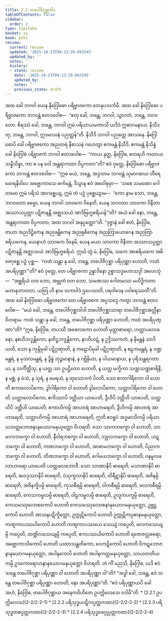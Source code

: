```yaml
---
title: 2.2 တပေါဇိဂုစ္ဆာဝါဒ
tableOfContents: false
sidebar:
  order: 2
type: tipitaka
basket: su
book: pthi
review:
  current: review
  updated: '2025-10-23T09:13:29.603345'
  updated_by: ''
  notes: ''
  history:
  - state: review
    date: '2025-10-23T09:13:29.603345'
    updated_by: ''
    notes: ''
    previous_state: draft
---
```



<ReviewStatus review={frontmatter.review} showDetails={true} />

<HypothesisAnnotation frontmatter={frontmatter} />

<DynamicBreadcrumb />

<Division number="55" book="pthi" e="ch" v="8" p="32">

<Paragraph number="115" book="pthi">
အထ ခေါ ဘဂဝါ ယေန နိဂြေါဓော ပရိဗ္ဗာဇကော တေနုပသင်္ကမိ. အထ ခေါ နိဂြေါဓော ပရိဗ္ဗာဇကော ဘဂဝန္တံ ဧတဒဝေါစ—  “ဧတု ခေါ, ဘန္တေ, ဘဂဝါ, သွာဂတံ, ဘန္တေ, ဘဂဝတော. စိရဿံ ခေါ, ဘန္တေ, ဘဂဝါ ဣမံ ပရိယာယမကာသိ ယဒိဒံ ဣဓာဂမနာယ. နိသီဒတု, ဘန္တေ, ဘဂဝါ, ဣဒမာသနံ ပညတ္တန်”တိ. နိသီဒိ ဘဂဝါ ပညတ္တေ အာသနေ. နိဂြေါဓောပိ ခေါ ပရိဗ္ဗာဇကော အညတရံ နီစာသနံ ဂဟေတွာ ဧကမန္တံ နိသီဒိ. ဧကမန္တံ နိသိန္နံ ခေါ နိဂြေါဓံ ပရိဗ္ဗာဇကံ ဘဂဝါ ဧတဒဝေါစ—  “ကာယ နုတ္ထ, နိဂြေါဓ, ဧတရဟိ ကထာယ သန္နိသိန္နာ, ကာ စ ပန ဝေါ အန္တရာကထာ ဝိပ္ပကတာ”တိ? ဧဝံ ဝုတ္တေ, နိဂြေါဓော ပရိဗ္ဗာဇကော ဘဂဝန္တံ ဧတဒဝေါစ—  “ဣဓ မယံ, ဘန္တေ, အဒ္ဒသာမ ဘဂဝန္တံ သုမာဂဓာယ တီရေ မောရနိဝါပေ အဗ္ဘောကာသေ စင်္ကမန္တံ, ဒိသွာန ဧဝံ အဝေါစုမှာ—  ‘သစေ သမဏော ဂေါတမော ဣမံ ပရိသံ အာဂစ္ဆေယျ, ဣမံ တံ ပဉှံ ပုစ္ဆေယျာမ—  “ကော နာမ သော, ဘန္တေ, ဘဂဝတော ဓမ္မော, ယေန ဘဂဝါ သာဝကေ ဝိနေတိ, ယေန ဘဂဝတာ သာဝကာ ဝိနီတာ အဿာသပ္ပတ္တာ ပဋိဇာနန္တိ အဇ္ဈာသယံ အာဒိဗြဟ္မစရိယန်”’တိ? အယံ ခေါ နော, ဘန္တေ, အန္တရာကထာ ဝိပ္ပကတာ; အထ ဘဂဝါ အနုပ္ပတ္တော”တိ.


</Paragraph>

</Division>
<Division number="56" book="pthi" e="ch" v="8" p="32">

<Paragraph number="116" book="pthi">
“ဒုဇ္ဇာနံ ခေါ ဧတံ, နိဂြေါဓ, တယာ အညဒိဋ္ဌိကေန အညခန္တိကေန အညရုစိကေန အညတြာယောဂေန အညတြာစရိယကေန, ယေနာဟံ သာဝကေ ဝိနေမိ, ယေန မယာ သာဝကာ ဝိနီတာ အဿာသပ္ပတ္တာ ပဋိဇာနန္တိ အဇ္ဈာသယံ အာဒိဗြဟ္မစရိယံ. ဣင်္ဃ တွံ မံ, နိဂြေါဓ, သကေ အာစရိယကေ အဓိဇေဂုစ္ဆေ ပဉှံ ပုစ္ဆ—  ‘ကထံ သန္တာ နု ခေါ, ဘန္တေ, တပေါဇိဂုစ္ဆာ ပရိပုဏ္ဏာ ဟောတိ, ကထံ အပရိပုဏ္ဏာ’”တိ?


</Paragraph>

<Paragraph number="117" book="pthi">
ဧဝံ ဝုတ္တေ, တေ ပရိဗ္ဗာဇကာ ဥန္နာဒိနော ဥစ္စာသဒ္ဒမဟာသဒ္ဒါ အဟေသုံ—  “အစ္ဆရိယံ ဝတ ဘော, အဗ္ဘုတံ ဝတ ဘော, သမဏဿ ဂေါတမဿ မဟိဒ္ဓိကတာ မဟာနုဘာဝတာ, ယတြ ဟိ နာမ သကဝါဒံ ဌပေဿတိ, ပရဝါဒေန ပဝါရေဿတီ”တိ.


</Paragraph>

</Division>
<Division number="57" book="pthi" e="ch" v="8" p="33">

<Paragraph number="118" book="pthi">
အထ ခေါ နိဂြေါဓော ပရိဗ္ဗာဇကော တေ ပရိဗ္ဗာဇကေ အပ္ပသဒ္ဒေ ကတွာ ဘဂဝန္တံ ဧတဒဝေါစ—  “မယံ ခေါ, ဘန္တေ, တပေါဇိဂုစ္ဆာဝါဒါ တပေါဇိဂုစ္ဆာသာရာ တပေါဇိဂုစ္ဆာအလ္လီနာ ဝိဟရာမ. ကထံ သန္တာ နု ခေါ, ဘန္တေ, တပေါဇိဂုစ္ဆာ ပရိပုဏ္ဏာ ဟောတိ, ကထံ အပရိပုဏ္ဏာ”တိ?


</Paragraph>

<Paragraph number="119" book="pthi">
“ဣဓ, နိဂြေါဓ, တပဿီ အစေလကော ဟောတိ မုတ္တာစာရော, ဟတ္ထာပလေခနော, နဧဟိဘဒ္ဒန္တိကော, နတိဋ္ဌဘဒ္ဒန္တိကော, နာဘိဟဋံ, န ဥဒ္ဒိဿကတံ, န နိမန္တနံ သာဒိယတိ, သော န ကုမ္ဘိမုခါ ပဋိဂ္ဂဏှာတိ, န ကဠောပိမုခါ ပဋိဂ္ဂဏှာတိ, န ဧဠကမန္တရံ, န ဒဏ္ဍမန္တရံ, န မုသလမန္တရံ, န ဒွိန္နံ ဘုဉ္ဇမာနာနံ, န ဂဗ္ဘိနိယာ, န ပါယမာနာယ, န ပုရိသန္တရဂတာယ, န သင်္ကိတ္တီသု, န ယတ္ထ သာ ဥပဋ္ဌိတော ဟောတိ, န ယတ္ထ မက္ခိကာ သဏ္ဍသဏ္ဍစာရိနီ, န မစ္ဆံ, န မံသံ, န သုရံ, န မေရယံ, န ထုသောဒကံ ပိဝတိ, သော ဧကာဂါရိကော ဝါ ဟောတိ ဧကာလောပိကော, ဒွါဂါရိကော ဝါ ဟောတိ ဒွါလောပိကော, သတ္တာဂါရိကော ဝါ ဟောတိ သတ္တာလောပိကော, ဧကိဿာပိ ဒတ္တိယာ ယာပေတိ, ဒွီဟိပိ ဒတ္တီဟိ ယာပေတိ, သတ္တဟိပိ ဒတ္တီဟိ ယာပေတိ; ဧကာဟိကမ္ပိ အာဟာရံ အာဟာရေတိ, ဒွီဟိကမ္ပိ အာဟာရံ အာဟာရေတိ, သတ္တာဟိကမ္ပိ အာဟာရံ အာဟာရေတိ, ဣတိ ဧဝရူပံ အဒ္ဓမာသိကမ္ပိ ပရိယာယဘတ္တဘောဇနာနုယောဂမနုယုတ္တော ဝိဟရတိ. သော သာကဘက္ခော ဝါ ဟောတိ, သာမာကဘက္ခော ဝါ ဟောတိ, နီဝါရဘက္ခော ဝါ ဟောတိ, ဒဒ္ဒုလဘက္ခော ဝါ ဟောတိ, ဟဋဘက္ခော ဝါ ဟောတိ, ကဏဘက္ခော ဝါ ဟောတိ, အာစာမဘက္ခော ဝါ ဟောတိ, ပိညာကဘက္ခော ဝါ ဟောတိ, တိဏဘက္ခော ဝါ ဟောတိ, ဂေါမယဘက္ခော ဝါ ဟောတိ; ဝနမူလဖလာဟာရော ယာပေတိ ပဝတ္တဖလဘောဇီ. သော သာဏာနိပိ ဓာရေတိ, မသာဏာနိပိ ဓာရေတိ, ဆဝဒုဿာနိပိ ဓာရေတိ, ပံသုကူလာနိပိ ဓာရေတိ, တိရီဋာနိပိ ဓာရေတိ, အဇိနမ္ပိ ဓာရေတိ, အဇိနက္ခိပမ္ပိ ဓာရေတိ, ကုသစီရမ္ပိ ဓာရေတိ, ဝါကစီရမ္ပိ ဓာရေတိ, ဖလကစီရမ္ပိ ဓာရေတိ, ကေသကမ္ဗလမ္ပိ ဓာရေတိ, ဝါဠကမ္ဗလမ္ပိ ဓာရေတိ, ဥလူကပက္ခမ္ပိ ဓာရေတိ, ကေသမဿုလောစကောပိ ဟောတိ ကေသမဿုလောစနာနုယောဂမနုယုတ္တော, ဥဗ္ဘဋ္ဌကောပိ ဟောတိ အာသနပဋိက္ခိတ္တော, ဥက္ကုဋိကောပိ ဟောတိ ဥက္ကုဋိကပ္ပဓာနမနုယုတ္တော, ကဏ္ဋကာပဿယိကောပိ ဟောတိ ကဏ္ဋကာပဿယေ သေယျံ ကပ္ပေတိ, ဖလကသေယျမ္ပိ ကပ္ပေတိ, ထဏ္ဍိလသေယျမ္ပိ ကပ္ပေတိ, ဧကပဿယိကောပိ ဟောတိ ရဇောဇလ္လဓရော, အဗ္ဘောကာသိကောပိ ဟောတိ ယထာသန္ထတိကော, ဝေကဋိကောပိ ဟောတိ ဝိကဋဘောဇနာနုယောဂမနုယုတ္တော, အပါနကောပိ ဟောတိ အပါနကတ္တမနုယုတ္တော, သာယတတိယကမ္ပိ ဥဒကောရောဟနာနုယောဂမနုယုတ္တော ဝိဟရတိ. တံ ကိံ မညသိ, နိဂြေါဓ, ယဒိ ဧဝံ သန္တေ တပေါဇိဂုစ္ဆာ ပရိပုဏ္ဏာ ဝါ ဟောတိ အပရိပုဏ္ဏာ ဝါ”တိ? “အဒ္ဓါ ခေါ, ဘန္တေ, ဧဝံ သန္တေ တပေါဇိဂုစ္ဆာ ပရိပုဏ္ဏာ ဟောတိ, နော အပရိပုဏ္ဏာ”တိ. “ဧဝံ ပရိပုဏ္ဏာယပိ ခေါ အဟံ, နိဂြေါဓ, တပေါဇိဂုစ္ဆာယ အနေကဝိဟိတေ ဥပက္ကိလေသေ ဝဒါမီ”တိ.

</Paragraph>
</Division>

<TableOfContents book="pthi" section="2.2">
* [2.2.1 ဥပက္ကိလေသ](2-2/2-2-1)
* [2.2.2 ပရိသုဒ္ဓပပဋိကပ္ပတ္တကထာ](2-2/2-2-2)
* [2.2.3 ပရိသုဒ္ဓတစပ္ပတ္တကထာ](2-2/2-2-3)
* [2.2.4 ပရိသုဒ္ဓဖေဂ္ဂုပ္ပတ္တကထာ](2-2/2-2-4)
</TableOfContents>